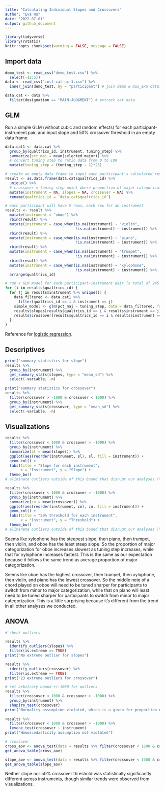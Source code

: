 ```yaml
---
title: "Calculating Individual Slopes and Crossovers"
author: "Eva Wu"
date: '2022-07-01'
output: github_document
---
```


```r
library(tidyverse)
library(rstatix)
knitr::opts_chunk$set(warning = FALSE, message = FALSE)
```

## Import data

```r
demo_test <- read_csv("demo_test.csv") %>%
  select(-(2:5))
data <- read_csv("inst-cat-uc-1.csv") %>%
  inner_join(demo_test, by = "participant") # join demo & mus_exp data, discard duplicates

data.cat <- data %>% 
  filter(designation == "MAIN-JUDGMENT") # extract cat data
```

## GLM 

Run a simple GLM (without cubic and random effects) for each participant-instrument pair, and input slope and 50% crossover threshold in an empty data frame.

```r
data.cat1 <- data.cat %>%
  group_by(qualtrics_id, instrument, tuning_step) %>%
  summarize(pct_maj = mean(selected_major)) %>%
  # convert tuning step to ratio data from 0 to 100
  mutate(tuning_step = (tuning_step - 1)*25)

# create an empty data frame to input each participant's calculated results (each row = 1 participant)
result <- as.data.frame(data.cat$qualtrics_id) %>%
  unique() %>%
  # crossover = tuning step point where proportion of major categorization = 50%
  mutate(instrument = NA, slopes = NA, crossover = NA) %>%
  rename(qualtrics_id = `data.cat$qualtrics_id`)

# each participant will have 5 rows, each row for an instrument
results <- result %>%
  mutate(instrument = "oboe") %>%
  rbind(result) %>% 
  mutate(instrument = case_when(is.na(instrument) ~ "violin",
                                !is.na(instrument) ~ instrument)) %>%
  rbind(result) %>%
  mutate(instrument = case_when(is.na(instrument) ~ "piano",
                                !is.na(instrument) ~ instrument)) %>%
  rbind(result) %>%
  mutate(instrument = case_when(is.na(instrument) ~ "trumpet",
                                !is.na(instrument) ~ instrument)) %>%
  rbind(result) %>%
  mutate(instrument = case_when(is.na(instrument) ~ "xylophone",
                                !is.na(instrument) ~ instrument)) %>%
  arrange(qualtrics_id)
```

```r
# run a GLM model for each participant-instrument pair (a total of 245 models, which is why we are using the simpler model, or R will crash), input their slope and 50% crossover in the above data frame
for (i in results$qualtrics_id) {
  for (j in results$instrument %>% unique()) {
    data_filtered <- data.cat1 %>%
      filter(qualtrics_id == i & instrument == j)
    simple_model <- glm(pct_maj ~ tuning_step, data = data_filtered, family = binomial)
    results$slopes[results$qualtrics_id == i & results$instrument == j] = coef(simple_model)[[2]]
    results$crossover[results$qualtrics_id == i & results$instrument == j] = -coef(simple_model)[[1]] / coef(simple_model)[[2]]
  }
}
```

Reference for [logistic regression](http://www.sthda.com/english/articles/36-classification-methods-essentials/151-logistic-regression-essentials-in-r/).

## Descriptives

```r
print("summary statistics for slope")
results %>%
  group_by(instrument) %>%
  get_summary_stats(slopes, type = "mean_sd") %>%
  select(-variable, -n)
  
print("summary statistics for crossover")
results %>% 
  filter(crossover > -1000 & crossover < 1000) %>%
  group_by(instrument) %>%
  get_summary_stats(crossover, type = "mean_sd") %>%
  select(-variable, -n)
```

## Visualizations

```r
results %>%
  filter(crossover < 1000 & crossover > -1000) %>%
  group_by(instrument) %>%
  summarize(sl = mean(slopes)) %>%
  ggplot(aes(reorder(instrument, sl), sl, fill = instrument)) +
  geom_col() +
  labs(title = "Slope for each instrument",
       x = "Instrument", y = "Slope") +
  theme_bw()
# eliminate outliers outside of this bound that disrupt our analyses (> 1e15) without eliminating too much info

results %>%
  filter(crossover < 1000 & crossover > -1000) %>%
  group_by(instrument) %>%
  summarize(co = mean(crossover)) %>%
  ggplot(aes(reorder(instrument, co), co, fill = instrument)) +
  geom_col() +
  labs(title = "50% threshold for each instrument",
       x = "Instrument", y = "Threshold") +
  theme_bw()
# eliminate outliers outside of this bound that disrupt our analyses (> 1e15) without eliminating too much info
```

Seems like xylophone has the steepest slope, then piano, then trumpet, then violin, and oboe has the least steep slope. So the proportion of major categorization for oboe increases slowest as tuning step increases, while that for xylophone increases fastest. This is the same as our expectation because it follows the same trend as average proportion of major categorization.

Seems like oboe has the highest crossover, then trumpet, then xylophone, then violin, and piano has the lowest crossover. So the middle note of a chord played on oboe will need to be tuned sharper for participants to switch from minor to major categorization, while  that on piano will least need to be tuned sharper for participants to switch from minor to major categorization. This is a little surprising because it's different from the trend in all other analyses we conducted.

## ANOVA

```r
# check outliers

results %>%
  identify_outliers(slopes) %>%
  filter(is.extreme == TRUE)
print("No extreme outlier for slopes")

results %>%
  identify_outliers(crossover) %>%
  filter(is.extreme == TRUE)
print("23 extreme outliers for crossover")

# set arbitrary bound +/-1000 for outliers
results %>%
  filter(crossover < 1000 & crossover > -1000) %>%
  group_by(instrument) %>%
  shapiro_test(crossover)
print("Normality assumption violated, which is a given for proportion data, but it's fine since we have a large and balanced sample")
  
results %>% 
  filter(crossover < 1000 & crossover > -1000) %>%
  levene_test(crossover ~ instrument) 
print("Homoscedasticity assumption not violated")
```

```r
# crossover
cross_aov <- anova_test(data = results %>% filter(crossover < 1000 & crossover > -1000), dv = crossover, wid = qualtrics_id, within = instrument)
get_anova_table(cross_aov)

slope_aov <- anova_test(data = results %>% filter(crossover < 1000 & crossover > -1000), dv = slopes, wid = qualtrics_id, within = instrument)
get_anova_table(slope_aov)
```

Neither slope nor 50% crossover threshold was statistically significantly different across instruments, though similar trends were observed from visualizations.